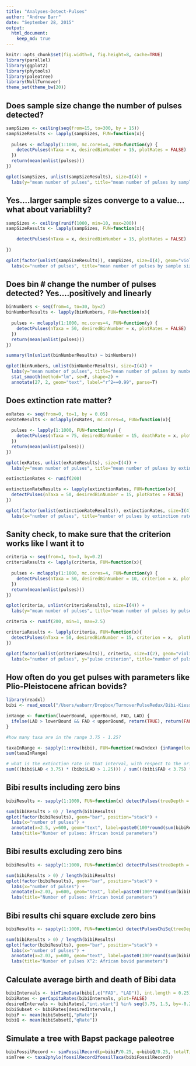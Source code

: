 ```yaml
---
title: "Analyses-Detect-Pulses"
author: "Andrew Barr"
date: "September 28, 2015"
output: 
  html_document:
    keep_md: true
---
```


```r
knitr::opts_chunk$set(fig.width=8, fig.height=8, cache=TRUE)
library(parallel)
library(ggplot2)
library(phytools)
library(paleotree)
library(NullTurnover)
theme_set(theme_bw(20))
```


## Does sample size change the number of pulses detected? 

```r
sampSizes <- ceiling(seq(from=15, to=300, by = 15))
sampSizeResults <- lapply(sampSizes, FUN=function(x){
  
  pulses <- mclapply(1:1000, mc.cores=4, FUN=function(y) {
    detectPulses(nTaxa = x, desiredBinNumber = 15, plotRates = FALSE)
  })
  return(mean(unlist(pulses)))
})
```

```r
qplot(sampSizes, unlist(sampSizeResults), size=I(4)) +   
  labs(y="mean number of pulses", title="mean number of pulses by sample size", x="sample size")
```

## Yes....larger sample sizes converge to a value...what about variablilty?

```r
sampSizes <- ceiling(runif(1000, min=10, max=200))
sampSizeResults <- lapply(sampSizes, FUN=function(x){

    detectPulses(nTaxa = x, desiredBinNumber = 15, plotRates = FALSE)
 
})

```

```r
qplot(factor(unlist(sampSizeResults)), sampSizes, size=I(4), geom="violin") +  
  labs(x="number of pulses", title="mean number of pulses by sample size", x="sample size")
```

## Does bin # change the number of pulses detected? Yes....positively and linearly

```r
binNumbers <- seq(from=4, to=30, by=2)
binNumberResults <- lapply(binNumbers, FUN=function(x){
  
  pulses <- mclapply(1:1000, mc.cores=4, FUN=function(y) {
    detectPulses(nTaxa = 50, desiredBinNumber = x, plotRates = FALSE)
  })
  return(mean(unlist(pulses)))
})

```

```r
summary(lm(unlist(binNumberResults) ~ binNumbers))
```

```r
qplot(binNumbers, unlist(binNumberResults), size=I(4)) +   
  labs(y="mean number of pulses", title="mean number of pulses by number of bins", x="number of bins") + 
  stat_smooth(method="lm", se=F, shape=2) + 
  annotate(27, 2, geom="text", label="r^2==0.99", parse=T)
```

## Does extinction rate matter?


```r
exRates <- seq(from=0, to=1, by = 0.05)
exRateResults <- mclapply(exRates, mc.cores=4, FUN=function(x){
  
  pulses <- lapply(1:1000, FUN=function(y) {
    detectPulses(nTaxa = 75, desiredBinNumber = 15, deathRate = x, plotRates = FALSE)
  })
  return(mean(unlist(pulses)))
})

```

```r
qplot(exRates, unlist(exRateResults), size=I(4)) +    
  labs(y="mean number of pulses", title="mean number of pulses by extinction rate", x="extinction rate" )
```

```r
extinctionRates <- runif(200)

extinctionRateResults <- lapply(extinctionRates, FUN=function(x){
  detectPulses(nTaxa = 50, desiredBinNumber = 15, plotRates = FALSE)
})

```

```r
qplot(factor(unlist(extinctionRateResults)), extinctionRates, size=I(4), geom="violin") +   
  labs(x="number of pulses", title="number of pulses by extinction rate", y="number of pulses")
```

## Sanity check, to make sure that the criterion works like I want it to

```r
criteria <- seq(from=1, to=3, by=0.2)
criteriaResults <- lapply(criteria, FUN=function(x){
  
  pulses <- mclapply(1:1000, mc.cores=4, FUN=function(y) {
    detectPulses(nTaxa = 50, desiredBinNumber = 10, criterion = x, plotRates = FALSE)
  })
  return(mean(unlist(pulses)))
})
```

```r
qplot(criteria, unlist(criteriaResults), size=I(4)) +    
  labs(y="mean number of pulses", title="mean number of pulses by pulse criterion", x="pulse criterion")
```

```r
criteria <- runif(200, min=1, max=2.5)

criteriaResults <- lapply(criteria, FUN=function(x){
  detectPulses(nTaxa = 50, desiredBinNumber = 15, criterion = x,  plotRates = FALSE)
})

```

```r
qplot(factor(unlist(criteriaResults)), criteria, size=I(2), geom="violin") +   
  labs(x="number of pulses", y="pulse criterion", title="number of pulses by criterion")
```

## How often do you get pulses with parameters like Plio-Pleistocene african bovids?

```r
library(readxl)
bibi <- read_excel("/Users/wabarr/Dropbox/TurnoverPulseRedux/Bibi-Kiessling-PNAS-Supp1.xlsx")

inRange <- function(lowerBound, upperBound, FAD, LAD) {
  ifelse(LAD > lowerBound && FAD < upperBound, return(TRUE), return(FALSE))
}

#how many taxa are in the range 3.75 - 1.25?

taxaInRange <- sapply(1:nrow(bibi), FUN=function(rowIndex) {inRange(lower=1.25, upper=3.75, FAD=bibi[rowIndex,"FAD"], LAD=bibi[rowIndex,"LAD"])})
sum(taxaInRange)

# what is the extinction rate in that interval, with respect to the originiation rate?
sum(((bibi$LAD < 3.75) * (bibi$LAD > 1.25))) / sum(((bibi$FAD < 3.75) * (bibi$FAD > 1.25)))


```


## Bibi results including zero bins

```r

bibiResults <- sapply(1:1000, FUN=function(x) detectPulses(treeDepth = 2.5, criterion = 1.5, nTaxa=52, desiredBinNumber = 10, deathRate =  0.8533333))

sum(bibiResults > 0) / length(bibiResults)
qplot(factor(bibiResults), geom="bar", position="stack") +  
  labs(x="number of pulses") + 
  annotate(x=2.5, y=600, geom="text", label=paste0(100*round(sum(bibiResults > 0) / length(bibiResults),2),"% of simulations \ndetect at least one pulse"), size=8) + 
  labs(title="Number of pulses: African bovid parameters")

```

## Bibi results excluding zero bins

```r

bibiResults <- sapply(1:1000, FUN=function(x) detectPulses(treeDepth = 2.5, criterion = 1.5, nTaxa=52, desiredBinNumber = 10, deathRate =  0.8533333, excludeZeroes = TRUE))

sum(bibiResults > 0) / length(bibiResults)
qplot(factor(bibiResults), geom="bar", position="stack") +  
  labs(x="number of pulses") + 
  annotate(x=2.03, y=600, geom="text", label=paste0(100*round(sum(bibiResults > 0) / length(bibiResults),2),"% of simulations \ndetect at least one pulse"), size=8) + 
  labs(title="Number of pulses: African bovid parameters")

```


## Bibi results chi square exclude zero bins

```r

bibiResults <- sapply(1:1000, FUN=function(x) detectPulsesChiSq(treeDepth = 2.5, criterion = 1.5, nTaxa=52, desiredBinNumber = 10, deathRate =  0.8533333, excludeZeroes = TRUE))

sum(bibiResults > 0) / length(bibiResults)
qplot(factor(bibiResults), geom="bar", position="stack") +  
  labs(x="number of pulses") + 
  annotate(x=2.03, y=600, geom="text", label=paste0(100*round(sum(bibiResults > 0) / length(bibiResults),2),"% of simulations \ndetect at least one pulse"), size=8) + 
  labs(title="Number of pulses X^2: African bovid parameters")

```

## Calculate average birth and death of Bibi data

```r
bibiIntervals <- binTimeData(bibi[,c("FAD", "LAD")], int.length = 0.25)
bibiRates <- perCapitaRates(bibiIntervals, plot=FALSE)
desiredIntervals <- bibiRates[,"int.start"] %in% seq(3.75, 1.5, by=-0.25)
bibiSubset <- bibiRates[desiredIntervals,]
bibiP <- mean(bibiSubset[,"pRate"])
bibiQ <- mean(bibiSubset[,"qRate"])
```

## Simulate a tree with Bapst package paleotree
```r
bibiFossilRecord <- simFossilRecord(p=bibiP/0.25, q=bibiQ/0.25, totalTime = 7, nTotalTaxa = c(50, 300))
simTree <- taxa2phylo(fossilRecord2fossilTaxa(bibiFossilRecord))
```
